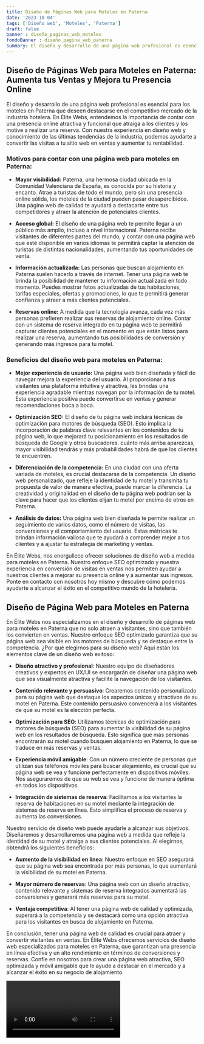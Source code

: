 ```yaml
---
title: Diseño de Páginas Web para Moteles en Paterna
date: '2023-10-04'
tags: ['Diseño web', 'Moteles', 'Paterna']
draft: false
banner : diseño_paginas_web_moteles
fondoBanner : diseño_pagina_web_paterna
summary: El diseño y desarrollo de una página web profesional es esencial para los moteles en Paterna que deseen destacarse en el competitivo mercado de la industria hotelera. En Élite Webs, entendemos la importancia de contar con una presencia online atractiva y funcional que atraiga a los clientes y los motive a realizar una reserva. Con nuestra experiencia en diseño web y conocimiento de las últimas tendencias de la industria, podemos ayudarte a convertir las visitas a tu sitio web en ventas y aumentar tu rentabilidad.
---
```


## Diseño de Páginas Web para Moteles en Paterna: Aumenta tus Ventas y Mejora tu Presencia Online

El diseño y desarrollo de una página web profesional es esencial para los moteles en Paterna que deseen destacarse en el competitivo mercado de la industria hotelera. En Élite Webs, entendemos la importancia de contar con una presencia online atractiva y funcional que atraiga a los clientes y los motive a realizar una reserva. Con nuestra experiencia en diseño web y conocimiento de las últimas tendencias de la industria, podemos ayudarte a convertir las visitas a tu sitio web en ventas y aumentar tu rentabilidad.

### Motivos para contar con una página web para moteles en Paterna:

- **Mayor visibilidad:** Paterna, una hermosa ciudad ubicada en la Comunidad Valenciana de España, es conocida por su historia y encanto. Atrae a turistas de todo el mundo, pero sin una presencia online sólida, los moteles de la ciudad pueden pasar desapercibidos. Una página web de calidad te ayudará a destacarte entre tus competidores y atraer la atención de potenciales clientes.

- **Acceso global:** El diseño de una página web te permite llegar a un público más amplio, incluso a nivel internacional. Paterna recibe visitantes de diferentes partes del mundo, y contar con una página web que esté disponible en varios idiomas te permitirá captar la atención de turistas de distintas nacionalidades, aumentando tus oportunidades de venta.

- **Información actualizada:** Las personas que buscan alojamiento en Paterna suelen hacerlo a través de internet. Tener una página web te brinda la posibilidad de mantener tu información actualizada en todo momento. Puedes mostrar fotos actualizadas de tus habitaciones, tarifas especiales, ofertas y promociones, lo que te permitirá generar confianza y atraer a más clientes potenciales.

- **Reservas online:** A medida que la tecnología avanza, cada vez más personas prefieren realizar sus reservas de alojamiento online. Contar con un sistema de reserva integrado en tu página web te permitirá capturar clientes potenciales en el momento en que están listos para realizar una reserva, aumentando tus posibilidades de conversión y generando más ingresos para tu motel.

### Beneficios del diseño web para moteles en Paterna:

- **Mejor experiencia de usuario:** Una página web bien diseñada y fácil de navegar mejora la experiencia del usuario. Al proporcionar a tus visitantes una plataforma intuitiva y atractiva, les brindas una experiencia agradable mientras navegan por la información de tu motel. Esta experiencia positiva puede convertirse en ventas y generar recomendaciones boca a boca.

- **Optimización SEO:** El diseño de tu página web incluirá técnicas de optimización para motores de búsqueda (SEO). Esto implica la incorporación de palabras clave relevantes en los contenidos de tu página web, lo que mejorará tu posicionamiento en los resultados de búsqueda de Google y otros buscadores. cuánto más arriba aparezcas, mayor visibilidad tendrás y más probabilidades habrá de que los clientes te encuentren.

- **Diferenciación de la competencia:** En una ciudad con una oferta variada de moteles, es crucial destacarse de la competencia. Un diseño web personalizado, que refleje la identidad de tu motel y transmita tu propuesta de valor de manera efectiva, puede marcar la diferencia. La creatividad y originalidad en el diseño de tu página web podrían ser la clave para hacer que los clientes elijan tu motel por encima de otros en Paterna.

- **Análisis de datos:** Una página web bien diseñada te permite realizar un seguimiento de varios datos, como el número de visitas, las conversiones y el comportamiento del usuario. Estas métricas te brindan información valiosa que te ayudará a comprender mejor a tus clientes y a ajustar tu estrategia de marketing y ventas.

En Élite Webs, nos enorgullece ofrecer soluciones de diseño web a medida para moteles en Paterna. Nuestro enfoque SEO optimizado y nuestra experiencia en conversión de visitas en ventas nos permiten ayudar a nuestros clientes a mejorar su presencia online y a aumentar sus ingresos. Ponte en contacto con nosotros hoy mismo y descubre cómo podemos ayudarte a alcanzar el éxito en el competitivo mundo de la hotelería.

<GifSeo />

<Cta />

## Diseño de Página Web para Moteles en Paterna

En Élite Webs nos especializamos en el diseño y desarrollo de páginas web para moteles en Paterna que no solo atraen a visitantes, sino que también los convierten en ventas. Nuestro enfoque SEO optimizado garantiza que su página web sea visible en los motores de búsqueda y se destaque entre la competencia. ¿Por qué elegirnos para su diseño web? Aquí están los elementos clave de un diseño web exitoso:

- **Diseño atractivo y profesional**: Nuestro equipo de diseñadores creativos y expertos en UX/UI se encargarán de diseñar una página web que sea visualmente atractiva y facilite la navegación de los visitantes.

- **Contenido relevante y persuasivo**: Crearemos contenido personalizado para su página web que destaque los aspectos únicos y atractivos de su motel en Paterna. Este contenido persuasivo convencerá a los visitantes de que su motel es la elección perfecta.

- **Optimización para SEO**: Utilizamos técnicas de optimización para motores de búsqueda (SEO) para aumentar la visibilidad de su página web en los resultados de búsqueda. Esto significa que más personas encontrarán su motel cuando busquen alojamiento en Paterna, lo que se traduce en más reservas y ventas.

- **Experiencia móvil amigable**: Con un número creciente de personas que utilizan sus teléfonos móviles para buscar alojamiento, es crucial que su página web se vea y funcione perfectamente en dispositivos móviles. Nos aseguraremos de que su web se vea y funcione de manera óptima en todos los dispositivos.

- **Integración de sistemas de reserva**: Facilitamos a los visitantes la reserva de habitaciones en su motel mediante la integración de sistemas de reserva en línea. Esto simplifica el proceso de reserva y aumenta las conversiones.

Nuestro servicio de diseño web puede ayudarle a alcanzar sus objetivos. Diseñaremos y desarrollaremos una página web a medida que refleje la identidad de su motel y atraiga a sus clientes potenciales. Al elegirnos, obtendrá los siguientes beneficios:

- **Aumento de la visibilidad en línea**: Nuestro enfoque en SEO asegurará que su página web sea encontrada por más personas, lo que aumentará la visibilidad de su motel en Paterna.

- **Mayor número de reservas**: Una página web con un diseño atractivo, contenido relevante y sistemas de reserva integrados aumentará las conversiones y generará más reservas para su motel.

- **Ventaja competitiva**: Al tener una página web de calidad y optimizada, superará a la competencia y se destacará como una opción atractiva para los visitantes en busca de alojamiento en Paterna.

En conclusión, tener una página web de calidad es crucial para atraer y convertir visitantes en ventas. En Élite Webs ofrecemos servicios de diseño web especializados para moteles en Paterna, que garantizan una presencia en línea efectiva y un alto rendimiento en términos de conversiones y reservas. Confíe en nosotros para crear una página web atractiva, SEO optimizada y móvil amigable que le ayude a destacar en el mercado y a alcanzar el éxito en su negocio de alojamiento.

<Video />

<CtaBot job='Moteles' city='Paterna'/>

<Gmaps query='Paterna+españa+maps' />